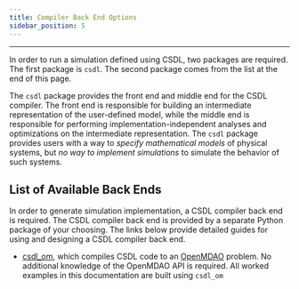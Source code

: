 ```yaml
---
title: Compiler Back End Options
sidebar_position: 5
---
```


------------------------------------------------------------------------

In order to run a simulation defined using CSDL, two packages are
required.
The first package is `csdl`.
The second package comes from the list at the end of this page.

The `csdl` package provides the front end and middle end for the CSDL
compiler.
The front end is responsible for building an intermediate representation
of the user-defined model, while the middle end is responsible for
performing implementation-independent analyses and optimizations on the
intermediate representation.
The `csdl` package provides users with a way to *specify mathematical
models* of physical systems, but _no way to implement simulations_ to
simulate the behavior of such systems.

## List of Available Back Ends

In order to generate simulation implementation, a CSDL compiler
back end is required.
The CSDL compiler back end is provided by a separate Python package of
your choosing.
The links below provide detailed guides for using and designing a CSDL
compiler back end.

- [csdl_om](https://github.com/lsdolab/csdl_om), which compiles CSDL
  code to an [OpenMDAO](https://openmdao.org) problem.
  No additional knowledge of the OpenMDAO API is required.
  All worked examples in this documentation are built using `csdl_om`
